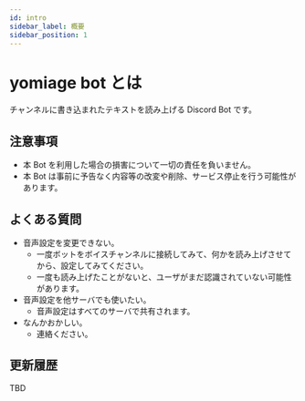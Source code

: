```yaml
---
id: intro
sidebar_label: 概要
sidebar_position: 1
---
```


# yomiage bot とは

チャンネルに書き込まれたテキストを読み上げる Discord Bot です。

## 注意事項

- 本 Bot を利用した場合の損害について一切の責任を負いません。
- 本 Bot は事前に予告なく内容等の改変や削除、サービス停止を行う可能性があります。

## よくある質問

- 音声設定を変更できない。
  - 一度ボットをボイスチャンネルに接続してみて、何かを読み上げさせてから、設定してみてください。
  - 一度も読み上げたことがないと、ユーザがまだ認識されていない可能性があります。
- 音声設定を他サーバでも使いたい。
  - 音声設定はすべてのサーバで共有されます。
- なんかおかしい。
  - 連絡ください。

## 更新履歴

TBD
